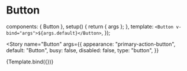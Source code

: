 
<Meta id="vue-button" title="Vue.js Component/Button" component={Button} argTypes={argTypes} />

# Button

  components: { Button },
  setup() {
    return { args };
  },
  template: `<Button v-bind="args">${args.default}</Button>`,
});

<Story
  name="Button"
  args={{
    appearance: "primary-action-button",
    default: "Button",
    busy: false,
    disabled: false,
    type: "button",
  }}
>
  {Template.bind({})}
</Story>
